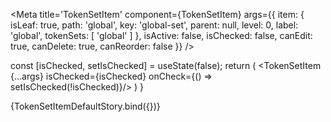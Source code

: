 

<Meta 
  title='TokenSetItem' 
  component={TokenSetItem}
  args={{
    item: {
      isLeaf: true,
      path: 'global',
      key: 'global-set',
      parent: null,
      level: 0,
      label: 'global',
      tokenSets: [
        'global'
      ]
    },
    isActive: false,
    isChecked: false,
    canEdit: true,
    canDelete: true,
    canReorder: false
  }}
/>

<ArgsTable of={TokenSetItem}/>

  const [isChecked, setIsChecked] = useState(false);
  return (
    <Provider store={store}>
      <TokenSetItem {...args} isChecked={isChecked} onCheck={() => setIsChecked(!isChecked)}/>
    </Provider>
  )
}

<Canvas>
  <Story name='Default'>
    {TokenSetItemDefaultStory.bind({})}
  </Story>
</Canvas>